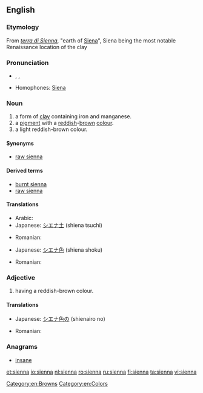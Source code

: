 {{also|Sienna}}
==English==

===Etymology===
From {{etyl|it|en}} ''[[terra di Sienna]]'', "earth of [[Siena]]", Siena being the most notable Renaissance location of the clay

===Pronunciation===
* {{enPR|sē-ĕnʹə}}, {{IPA|/siˈɛnə/}}, {{X-SAMPA|/si"En@/}}
* Homophones: [[Siena]]

===Noun===
{{wikipedia}}
{{en-noun}}

# a form of [[clay]] containing iron and manganese.
# a [[pigment]] with a [[red]]dish-[[brown]] [[color|colour]].
# a light reddish-brown colour.
#: {{color panel|A0522D}}

====Synonyms====
* {{sense|clay}} [[raw sienna]]

====Derived terms====
* [[burnt sienna]]
* [[raw sienna]]

====Translations====
{{trans-top|clay}}
* Arabic: {{t-|ar|طين|m|sc=Arab}}
* Japanese: [[シエナ土]] (shiena tsuchi)
{{trans-mid}}
* Romanian: {{t-|ro|pământ de Siena|n}}
{{trans-bottom}}

{{trans-top|pigment}}
{{trans-mid}}
{{trans-bottom}}

{{trans-top|colour}}
* Japanese: [[シエナ色]] (shiena shoku)
{{trans-mid}}
* Romanian: {{t-|ro|siena|f}}
{{trans-bottom}}

===Adjective===
{{en-adj|-}}

# having a reddish-brown colour.

====Translations====
{{trans-top|colour}}
* Japanese: [[シエナ色]]の (shienairo no)
{{trans-mid}}
* Romanian: {{t-|ro|siena}}
{{trans-bottom}}

===Anagrams===
* [[insane]]

[[Category:en:Browns]]
[[Category:en:Colors]]

[[et:sienna]]
[[io:sienna]]
[[nl:sienna]]
[[ro:sienna]]
[[ru:sienna]]
[[fi:sienna]]
[[ta:sienna]]
[[vi:sienna]]